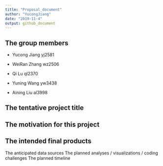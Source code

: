 ```yaml
---
title: "Proposal_document"
author: "YucongJiang"
date: "2019-11-4"
output: github_document
---
```



## The group members

* Yucong Jiang yj2581

* WeiRan Zhang wz2506

* Qi Lu ql2370

* Yuning Wang yw3438

* Aining Liu al3998

## The tentative project title


## The motivation for this project


## The intended final products
The anticipated data sources
The planned analyses / visualizations / coding challenges
The planned timeline